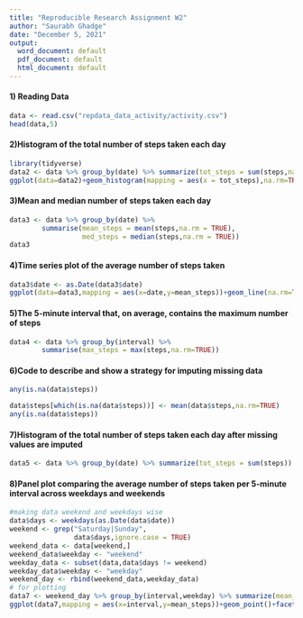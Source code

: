 ---
title: "Reproducible Research Assignment W2"
author: "Saurabh Ghadge"
date: "December 5, 2021"
output:
  word_document: default
  pdf_document: default
  html_document: default
---

#### 1) Reading Data
```{r}
data <- read.csv("repdata_data_activity/activity.csv")
head(data,5)
```

#### 2)Histogram of the total number of steps taken each day
```{r}
library(tidyverse)
data2 <- data %>% group_by(date) %>% summarize(tot_steps = sum(steps,na.rm=TRUE))
ggplot(data=data2)+geom_histogram(mapping = aes(x = tot_steps),na.rm=TRUE)
```

#### 3)Mean and median number of steps taken each day

```{r}
data3 <- data %>% group_by(date) %>% 
        summarise(mean_steps = mean(steps,na.rm = TRUE),
                  med_steps = median(steps,na.rm = TRUE))
data3
```

#### 4)Time series plot of the average number of steps taken
```{r}
data3$date <- as.Date(data3$date)
ggplot(data=data3,mapping = aes(x=date,y=mean_steps))+geom_line(na.rm=TRUE)
```

#### 5)The 5-minute interval that, on average, contains the maximum number of steps
```{r}
data4 <- data %>% group_by(interval) %>% 
        summarise(max_steps = max(steps,na.rm=TRUE))
```

#### 6)Code to describe and show a strategy for imputing missing data
```{r}
any(is.na(data$steps))

```
```{r}
data$steps[which(is.na(data$steps))] <- mean(data$steps,na.rm=TRUE)
any(is.na(data$steps))
```

#### 7)Histogram of the total number of steps taken each day after missing values are imputed
```{r}
data5 <- data %>% group_by(date) %>% summarize(tot_steps = sum(steps))
```

#### 8)Panel plot comparing the average number of steps taken per 5-minute interval across weekdays and weekends

```{r warning=FALSE}
#making data weekend and weekdays wise
data$days <- weekdays(as.Date(data$date))
weekend <- grep("Saturday|Sunday",
                data$days,ignore.case = TRUE)
weekend_data <- data[weekend,]
weekend_data$weekday <- "weekend"
weekday_data <- subset(data,data$days != weekend)
weekday_data$weekday <- "weekday"
weekend_day <- rbind(weekend_data,weekday_data)
# for plotting
data7 <- weekend_day %>% group_by(interval,weekday) %>% summarize(mean_steps=mean(steps))
ggplot(data7,mapping = aes(x=interval,y=mean_steps))+geom_point()+facet_grid(weekday~.)
```

